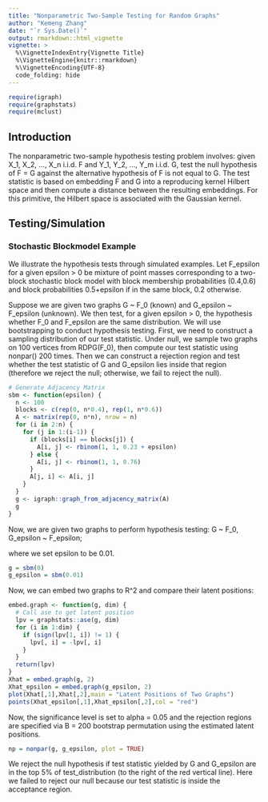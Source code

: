 ```yaml
---
title: "Nonparametric Two-Sample Testing for Random Graphs"
author: "Kemeng Zhang"
date: "`r Sys.Date()`"
output: rmarkdown::html_vignette
vignette: >
  %\VignetteIndexEntry{Vignette Title}
  %\VignetteEngine{knitr::rmarkdown}
  %\VignetteEncoding{UTF-8}
  code_folding: hide
---
```

```r
require(igraph)
require(graphstats)
require(mclust)
```
## Introduction
The nonparametric two-sample hypothesis testing problem involves:
given X_1, X_2, …, X_n i.i.d. F and Y_1, Y_2, …, Y_m i.i.d. G, test the null hypothesis of F = G against the alternative hypothesis of F is not equal to G. The test statistic is based on embedding F and G into a reproducing kernel Hilbert space and then compute a distance between the resulting embeddings. For this primitive, the Hilbert space is associated with the Gaussian kernel.

## Testing/Simulation
### Stochastic Blockmodel Example
We illustrate the hypothesis tests through simulated examples. Let F_epsilon for a given epsilon > 0 be mixture of point masses corresponding to a two-block stochastic block model with block membership probabilities (0.4,0.6) and block probabilities 0.5+epsilon if in the same block, 0.2 otherwise. 

Suppose we are given two graphs G ~ F_0 (known) and G_epsilon ~ F_epsilon (unknown).
We then test, for a given epsilon > 0, the hypothesis whether F_0 and F_epsilon are the same distribution.
We will use bootstrapping to conduct hypothesis testing. First, we need to construct a sampling distribution of our test statistic. Under null, we sample two graphs on 100 vertices from RDPG(F_0), then compute our test statistic using nonpar() 200 times. Then we can construct a rejection region and test whether the test statistic of G and G_epsilon lies inside that region (therefore we reject the null; otherwise, we fail to reject the null).

```r
# Generate Adjacency Matrix
sbm <- function(epsilon) {
  n <- 100
  blocks <- c(rep(0, n*0.4), rep(1, n*0.6))
  A <- matrix(rep(0, n*n), nrow = n)
  for (i in 2:n) {
    for (j in 1:(i-1)) {
      if (blocks[i] == blocks[j]) {
        A[i, j] <- rbinom(1, 1, 0.23 + epsilon)
      } else {
        A[i, j] <- rbinom(1, 1, 0.76)
      }
      A[j, i] <- A[i, j]
    }
  }
  g <- igraph::graph_from_adjacency_matrix(A)
  g
}
```

Now, we are given two graphs to perform hypothesis testing:
G ~ F_0, G_epsilon ~ F_epsilon;

where we set epsilon to be 0.01.
```r
g = sbm(0)
g_epsilon = sbm(0.01)
```



Now, we can embed two graphs to R^2 and compare their latent positions:

```r
embed.graph <- function(g, dim) {
  # Call ase to get latent position
  lpv = graphstats::ase(g, dim)
  for (i in 1:dim) {
    if (sign(lpv[1, i]) != 1) {
      lpv[, i] = -lpv[, i]
    }
  }
  return(lpv)
}
Xhat = embed.graph(g, 2)
Xhat_epsilon = embed.graph(g_epsilon, 2)
plot(Xhat[,1],Xhat[,2],main = "Latent Positions of Two Graphs")
points(Xhat_epsilon[,1],Xhat_epsilon[,2],col = "red")
```

Now, the significance level is set to alpha = 0.05 and the rejection regions are specified via B = 200 bootstrap permutation using the estimated latent positions.
```r
np = nonpar(g, g_epsilon, plot = TRUE)
```

We reject the null hypothesis if test statistic yielded by G and G_epsilon are in the top 5% of test_distribution (to the right of the red vertical line). Here we failed to reject our null because our test statistic is inside the acceptance region.
